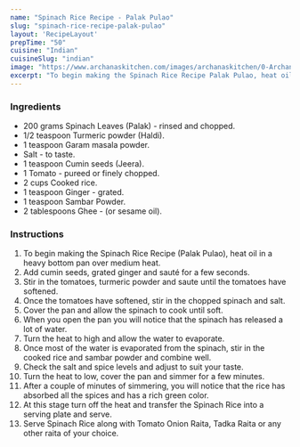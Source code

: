 ---
name: "Spinach Rice Recipe - Palak Pulao"
slug: "spinach-rice-recipe-palak-pulao"
layout: 'RecipeLayout'
prepTime: "50"
cuisine: "Indian"
cuisineSlug: "indian"
image: "https://www.archanaskitchen.com/images/archanaskitchen/0-Archanas-Kitchen-Recipes/2017/31-may/Palak_Rice_Spinach_tossed_Rice_recipe-6494.jpg"
excerpt: "To begin making the Spinach Rice Recipe Palak Pulao, heat oil in a heavy bottom pan over medium heat"
---

### Ingredients

- 200 grams Spinach Leaves (Palak) - rinsed and chopped.
- 1/2 teaspoon Turmeric powder (Haldi).
- 1 teaspoon Garam masala powder.
- Salt - to taste.
- 1 teaspoon Cumin seeds (Jeera).
- 1 Tomato - pureed or finely chopped.
- 2 cups Cooked rice.
- 1 teaspoon Ginger - grated.
- 1 teaspoon Sambar Powder.
- 2 tablespoons Ghee - (or sesame oil).

### Instructions

1. To begin making the Spinach Rice Recipe (Palak Pulao), heat oil in a heavy bottom pan over medium heat.
1. Add cumin seeds, grated ginger and sauté for a few seconds.
1. Stir in the tomatoes, turmeric powder and saute until the tomatoes have softened.
1. Once the tomatoes have softened, stir in the chopped spinach and salt.
1. Cover the pan and allow the spinach to cook until soft.
1. When you open the pan you will notice that the spinach has released  a lot of water.
1. Turn the heat to high and allow the water to evaporate.
1. Once most of the water is evaporated from the spinach, stir in the cooked rice and sambar powder and combine well.
1. Check the salt and spice levels and adjust to suit your taste.
1. Turn the heat to low, cover the pan and simmer for a few minutes.
1. After a couple of minutes of simmering, you will notice that the rice has absorbed all the spices and has a rich green color.
1. At this stage turn off the heat and transfer the Spinach Rice into a serving plate and serve.
1. Serve Spinach Rice along with Tomato Onion Raita, Tadka Raita or any other raita of your choice.
